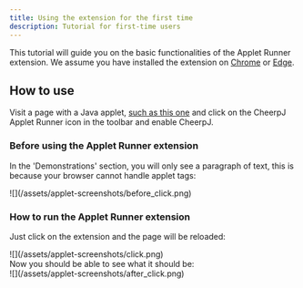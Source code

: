 ```yaml
---
title: Using the extension for the first time
description: Tutorial for first-time users
---
```


This tutorial will guide you on the basic functionalities of the Applet Runner extension. We assume you have installed the extension on [Chrome](/cheerpj-applet-runner/getting-started/install-chrome) or [Edge](/cheerpj-applet-runner/getting-started/install-edge).

## How to use

Visit a page with a Java applet, [such as this one](http://www.neilwallis.com/projects/java/water/index.php) and click on the CheerpJ Applet Runner icon in the toolbar and enable CheerpJ.

### Before using the Applet Runner extension

In the 'Demonstrations' section, you will only see a paragraph of text, this is because your browser cannot handle applet tags:

<div class="mx-24">![](/assets/applet-screenshots/before_click.png)</div>

### How to run the Applet Runner extension

Just click on the extension and the page will be reloaded:

<div class="mx-60">![](/assets/applet-screenshots/click.png)</div>
Now you should be able to see what it should be:
<div class="mx-24">![](/assets/applet-screenshots/after_click.png)</div>
